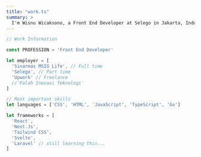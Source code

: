 ```yaml
---
title: "work.ts"
summary: >
  I'm Wisnu Wicaksono, a Front End Developer at Selego in Jakarta, Indonesia. I specialize in CSS, HTML, JavaScript, and TypeScript, and I have experience with frameworks like React, Next, and Tailwind CSS. Join me in exploring the world of web development!
---
```


```ts
// Work Information

const PROFESSION = 'Front End Developer'

let employer = [
  'Sinarmas MSIG Life', // Full time
  'Selego', // Part time
  'Upwork' // Freelance
  //'Falah Inovasi Teknologi'
]

// Most important skills
let languages = ['CSS', 'HTML', 'JavaScript', 'TypeScript', 'Go']

let frameworks = [
  'React',
  'Next.Js',
  'Tailwind CSS',
  'Svelte',
  'Laravel' // still learning this...
]
```
